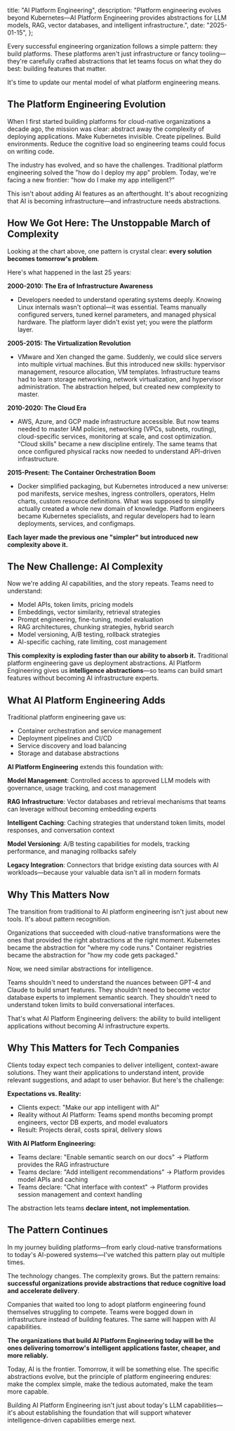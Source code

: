 
  title: "AI Platform Engineering",
  description:
    "Platform engineering evolves beyond Kubernetes—AI Platform Engineering provides abstractions for LLM models, RAG, vector databases, and intelligent infrastructure.",
  date: "2025-01-15",
};

Every successful engineering organization follows a simple pattern: they build platforms. These platforms aren't just infrastructure or fancy tooling—they're carefully crafted abstractions that let teams focus on what they do best: building features that matter.

It's time to update our mental model of what platform engineering means.

## The Platform Engineering Evolution

<Chart />

When I first started building platforms for cloud-native organizations a decade ago, the mission was clear: abstract away the complexity of deploying applications. Make Kubernetes invisible. Create pipelines. Build environments. Reduce the cognitive load so engineering teams could focus on writing code.

The industry has evolved, and so have the challenges. Traditional platform engineering solved the "how do I deploy my app" problem. Today, we're facing a new frontier: "how do I make my app intelligent?"

This isn't about adding AI features as an afterthought. It's about recognizing that AI is becoming infrastructure—and infrastructure needs abstractions.

## How We Got Here: The Unstoppable March of Complexity

Looking at the chart above, one pattern is crystal clear: **every solution becomes tomorrow's problem**. 

Here's what happened in the last 25 years:

**2000-2010: The Era of Infrastructure Awareness**
- Developers needed to understand operating systems deeply. Knowing Linux internals wasn't optional—it was essential. Teams manually configured servers, tuned kernel parameters, and managed physical hardware. The platform layer didn't exist yet; you were the platform layer.

**2005-2015: The Virtualization Revolution**
- VMware and Xen changed the game. Suddenly, we could slice servers into multiple virtual machines. But this introduced new skills: hypervisor management, resource allocation, VM templates. Infrastructure teams had to learn storage networking, network virtualization, and hypervisor administration. The abstraction helped, but created new complexity to master.

**2010-2020: The Cloud Era**
- AWS, Azure, and GCP made infrastructure accessible. But now teams needed to master IAM policies, networking (VPCs, subnets, routing), cloud-specific services, monitoring at scale, and cost optimization. "Cloud skills" became a new discipline entirely. The same teams that once configured physical racks now needed to understand API-driven infrastructure.

**2015-Present: The Container Orchestration Boom**
- Docker simplified packaging, but Kubernetes introduced a new universe: pod manifests, service meshes, ingress controllers, operators, Helm charts, custom resource definitions. What was supposed to simplify actually created a whole new domain of knowledge. Platform engineers became Kubernetes specialists, and regular developers had to learn deployments, services, and configmaps.

**Each layer made the previous one "simpler" but introduced new complexity above it.**

## The New Challenge: AI Complexity

Now we're adding AI capabilities, and the story repeats. Teams need to understand:
- Model APIs, token limits, pricing models
- Embeddings, vector similarity, retrieval strategies  
- Prompt engineering, fine-tuning, model evaluation
- RAG architectures, chunking strategies, hybrid search
- Model versioning, A/B testing, rollback strategies
- AI-specific caching, rate limiting, cost management

**This complexity is exploding faster than our ability to absorb it.** Traditional platform engineering gave us deployment abstractions. AI Platform Engineering gives us **intelligence abstractions**—so teams can build smart features without becoming AI infrastructure experts.

## What AI Platform Engineering Adds

Traditional platform engineering gave us:

- Container orchestration and service management
- Deployment pipelines and CI/CD
- Service discovery and load balancing
- Storage and database abstractions

**AI Platform Engineering** extends this foundation with:

**Model Management**: Controlled access to approved LLM models with governance, usage tracking, and cost management

**RAG Infrastructure**: Vector databases and retrieval mechanisms that teams can leverage without becoming embedding experts

**Intelligent Caching**: Caching strategies that understand token limits, model responses, and conversation context

**Model Versioning**: A/B testing capabilities for models, tracking performance, and managing rollbacks safely

**Legacy Integration**: Connectors that bridge existing data sources with AI workloads—because your valuable data isn't all in modern formats

## Why This Matters Now

The transition from traditional to AI platform engineering isn't just about new tools. It's about pattern recognition.

Organizations that succeeded with cloud-native transformations were the ones that provided the right abstractions at the right moment. Kubernetes became the abstraction for "where my code runs." Container registries became the abstraction for "how my code gets packaged."

Now, we need similar abstractions for intelligence.

Teams shouldn't need to understand the nuances between GPT-4 and Claude to build smart features. They shouldn't need to become vector database experts to implement semantic search. They shouldn't need to understand token limits to build conversational interfaces.

That's what AI Platform Engineering delivers: the ability to build intelligent applications without becoming AI infrastructure experts.

## Why This Matters for Tech Companies

Clients today expect tech companies to deliver intelligent, context-aware solutions. They want their applications to understand intent, provide relevant suggestions, and adapt to user behavior. But here's the challenge:

**Expectations vs. Reality:**
- Clients expect: "Make our app intelligent with AI"
- Reality without AI Platform: Teams spend months becoming prompt engineers, vector DB experts, and model evaluators
- Result: Projects derail, costs spiral, delivery slows

**With AI Platform Engineering:**
- Teams declare: "Enable semantic search on our docs" → Platform provides the RAG infrastructure
- Teams declare: "Add intelligent recommendations" → Platform provides model APIs and caching
- Teams declare: "Chat interface with context" → Platform provides session management and context handling

The abstraction lets teams **declare intent, not implementation**.

## The Pattern Continues

In my journey building platforms—from early cloud-native transformations to today's AI-powered systems—I've watched this pattern play out multiple times.

The technology changes. The complexity grows. But the pattern remains: **successful organizations provide abstractions that reduce cognitive load and accelerate delivery**.

Companies that waited too long to adopt platform engineering found themselves struggling to compete. Teams were bogged down in infrastructure instead of building features. The same will happen with AI capabilities.

**The organizations that build AI Platform Engineering today will be the ones delivering tomorrow's intelligent applications faster, cheaper, and more reliably.**

Today, AI is the frontier. Tomorrow, it will be something else. The specific abstractions evolve, but the principle of platform engineering endures: make the complex simple, make the tedious automated, make the team more capable.

Building AI Platform Engineering isn't just about today's LLM capabilities—it's about establishing the foundation that will support whatever intelligence-driven capabilities emerge next.
